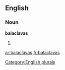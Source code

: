 
==English==

===Noun===
'''balaclavas'''

# {{plural of|[[balaclava]]}}

[[Category:English plurals]]

[[ar:balaclavas]]
[[fr:balaclavas]]